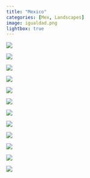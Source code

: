 ```yaml
---
title: "Mexico"
categories: [Mex, Landscapes]
image: igualdad.png
lightbox: true
---
```


::: {layout="[1,1]"}

![](images/DSCF1321.png){group="Mexico"}

![](images/DSCF1200.png){group="Mexico"}

:::

![](images/DSCF1201.png)

![](images/DSCF1207.png)

::: {layout="[1,1]"}

![](images/DSCF1350.png){group="Mexico"}

![](images/DSCF1279.png){group="Mexico"}

:::

![](images/DSCF1345.png)

![](images/DSCF1266.png)

::: {layout="[1,1]"}

![](images/DSCF1252.png){group="Mexico"}

![](images/DSCF1209.png){group="Mexico"}

![](images/DSCF1299.png){group="Mexico"}

![](images/DSCF1236.png){group="Mexico"}

:::